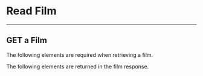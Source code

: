 
# Read Film

<hr />

## GET a Film

The following elements are required when retrieving a film.

<GetFilmRequest />

The following elements are returned in the film response.

<GetFilmReponse />

<GetFilm />
